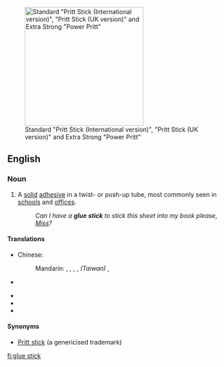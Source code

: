 {{wikipedia}}
[[Image:Pritt Sticks.JPG|thumb|270px|right|Standard "Pritt Stick (International version)", "Pritt Stick (UK version)" and Extra Strong "Power Pritt"]]
==English==

===Noun===
{{en-noun|sg=[[glue]] [[stick]]}}

# A [[solid]] [[adhesive]] in a twist- or push-up tube, most commonly seen in [[school]]s and [[office]]s.
#: ''Can I have a '''glue stick''' to stick this sheet into my book please, [[Miss]]?''

====Translations====
{{trans-top|solid adhesive tube}}
* Chinese:
*: Mandarin: {{t|zh|固體膠|sc=Hani}}, {{t|zh|固体胶|tr=gùtǐjiāo|sc=Hani}}, {{t|zh|膠水棒|sc=Hani}}, {{t|zh|胶水棒|tr=jiāoshuǐbàng|sc=Hani}}, ''(Taiwan)'' {{t|zh|口紅膠|sc=Hani}}, {{t|zh|口红胶|tr=kǒuhóngjiāo|sc=Hani}}
* {{trreq|Finnish}}
{{trans-mid}}
* {{trreq|Georgian}}
* {{trreq|Macedonian}}
* {{trreq|Tamil}}
{{trans-bottom}}

====Synonyms====
* [[Pritt stick]] (a genericised trademark)

[[fi:glue stick]]